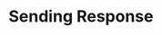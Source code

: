 ---
id: "express_tf_easy_007"
questionType: "TRUE_FALSE"
title: "Sending Response"
statement: "res.send() is used to send a response to the client."
difficulty: "EASY"
category: "Express"
correctAnswer: true
explanation: "res.send() sends a string, object, or buffer as the response."
---